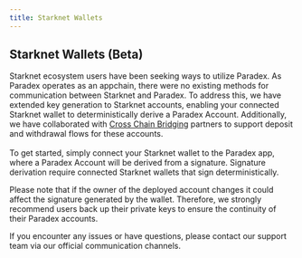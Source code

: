 ```yaml
---
title: Starknet Wallets
---
```


## Starknet Wallets (Beta)

Starknet ecosystem users have been seeking ways to utilize Paradex. As Paradex operates as an appchain, there were no existing methods for communication between Starknet and Paradex. To address this, we have extended key generation to Starknet accounts, enabling your connected Starknet wallet to deterministically derive a Paradex Account. Additionally, we have collaborated with [Cross Chain Bridging](/documentation/accounts/deposits-and-withdrawals/cross-chain-bridging) partners to support deposit and withdrawal flows for these accounts.\
\
To get started, simply connect your Starknet wallet to the Paradex app, where a Paradex Account will be derived from a signature. Signature derivation require connected Starknet wallets that sign deterministically.

<Warning>
Please note that if the owner of the deployed account changes it could affect the signature generated by the wallet. Therefore, we strongly recommend users back up their private keys to ensure the continuity of their Paradex accounts.

If you encounter any issues or have questions, please contact our support team via our official communication channels.
</Warning>
